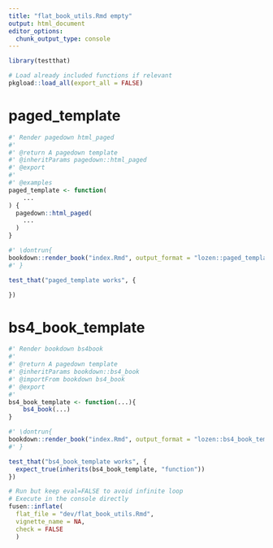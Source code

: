 ```yaml
---
title: "flat_book_utils.Rmd empty"
output: html_document
editor_options: 
  chunk_output_type: console
---
```


```r
library(testthat)
```

<!--
 You need to run the 'description' chunk in the '0-dev_history.Rmd' file before continuing your code there.
-->

```r
# Load already included functions if relevant
pkgload::load_all(export_all = FALSE)
```

# paged_template

```r
#' Render pagedown html_paged
#'
#' @return A pagedown template
#' @inheritParams pagedown::html_paged
#' @export
#'
#' @examples
paged_template <- function(    
    ...
) {    
  pagedown::html_paged(    
    ...
  )
}
```

```r
#' \dontrun{
bookdown::render_book("index.Rmd", output_format = "lozen::paged_template")
#' }
```

```r
test_that("paged_template works", {

})
```

# bs4_book_template
    
```r
#' Render bookdown bs4book
#' 
#' @return A pagedown template
#' @inheritParams bookdown::bs4_book
#' @importFrom bookdown bs4_book
#' @export
#' 
bs4_book_template <- function(...){
    bs4_book(...)
}
```
  
```r
#' \dontrun{
bookdown::render_book("index.Rmd", output_format = "lozen::bs4_book_template")
#' }
```
  
```r
test_that("bs4_book_template works", {
  expect_true(inherits(bs4_book_template, "function")) 
})
```
  

```r
# Run but keep eval=FALSE to avoid infinite loop
# Execute in the console directly
fusen::inflate(
  flat_file = "dev/flat_book_utils.Rmd",
  vignette_name = NA,
  check = FALSE
  )
```
